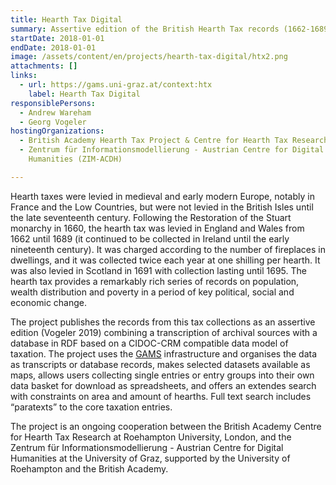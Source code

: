 ```yaml
---
title: Hearth Tax Digital
summary: Assertive edition of the British Hearth Tax records (1662-1689)
startDate: 2018-01-01
endDate: 2018-01-01
image: /assets/content/en/projects/hearth-tax-digital/htx2.png
attachments: []
links:
  - url: https://gams.uni-graz.at/context:htx
    label: Hearth Tax Digital
responsiblePersons:
  - Andrew Wareham
  - Georg Vogeler
hostingOrganizations:
  - British Academy Hearth Tax Project & Centre for Hearth Tax Research
  - Zentrum für Informationsmodellierung - Austrian Centre for Digital
    Humanities (ZIM-ACDH)

---
```

Hearth taxes were levied in medieval and early modern Europe, notably in France and the Low Countries, but were not levied in the British Isles until the late seventeenth century. Following the Restoration of the Stuart monarchy in 1660, the hearth tax was levied in England and Wales from 1662 until 1689 (it continued to be collected in Ireland until the early nineteenth century). It was charged according to the number of fireplaces in dwellings, and it was collected twice each year at one shilling per hearth. It was also levied in Scotland in 1691 with collection lasting until 1695. The hearth tax provides a remarkably rich series of records on population, wealth distribution and poverty in a period of key political, social and economic change.

The project publishes the records from this tax collections as an assertive edition (Vogeler 2019) combining a transcription of archival sources with a database in RDF based on a CIDOC-CRM compatible data model of taxation. The project uses the [GAMS](https://gams.uni-graz.at/context:gams) infrastructure and organises the data as transcripts or database records, makes selected datasets available as maps, allows users collecting single entries or entry groups into their own data basket for download as spreadsheets, and offers an extendes search with constraints on area and amount of hearths. Full text search includes “paratexts” to the core taxation entries.

The project is an ongoing cooperation between the British Academy Centre for Hearth Tax Research at Roehampton University, London, and the Zentrum für Informationsmodellierung - Austrian Centre for Digital Humanities at the University of Graz, supported by the University of Roehampton and the British Academy.
